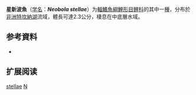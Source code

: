 {{Speciesbox
| name = 星新波魚
| status = LC
| status_system = IUCN3.1
| image = 
| genus = Neobola
| species = stellae
| authority = [[Worthington|Worthington]], 1932
| synonyms = *''Engraulicypris stellae''<br><small>Worthington, 1932</small>
}}

'''星新波魚'''（[[学名|学名]]：'''''Neobola stellae'''''）为[[輻鰭魚綱|輻鰭魚綱]][[鯉形目|鯉形目]][[鲤科|鲤科]]的其中一[[種|種]]，分布於[[非洲|非洲]][[特坎納湖|特坎納湖]]流域，體長可達2.3公分，棲息在中底層水域。

==参考資料==
{{refbegin}}
*{{FishBase_species|genus=Neobola|species=stellae|year=2011|month=12}}
{{refend}}

==扩展阅读==
{{refbegin}}
{{Wikispecies-inline|Neobola stellae|星新波魚}}
{{refend}}
{{Taxonbar|from=Q2235906}}

[[Category:新波魚屬|stellae]]
[[Category:1932年描述的魚類|N]]


{{鯉形目小作品}}